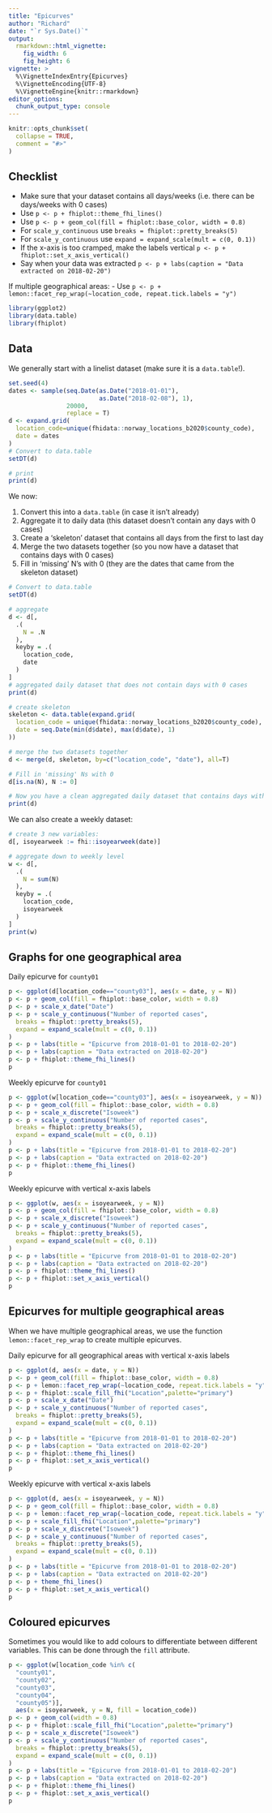 ```yaml
---
title: "Epicurves"
author: "Richard"
date: "`r Sys.Date()`"
output:
  rmarkdown::html_vignette:
    fig_width: 6
    fig_height: 6
vignette: >
  %\VignetteIndexEntry{Epicurves}
  %\VignetteEncoding{UTF-8}
  %\VignetteEngine{knitr::rmarkdown}
editor_options: 
  chunk_output_type: console
---
```


```r
knitr::opts_chunk$set(
  collapse = TRUE,
  comment = "#>"
)
```

## Checklist

- Make sure that your dataset contains all days/weeks (i.e. there can be days/weeks with 0 cases)
- Use `p <- p + fhiplot::theme_fhi_lines()`
- Use `p <- p + geom_col(fill = fhiplot::base_color, width = 0.8)`
- For `scale_y_continuous` use `breaks = fhiplot::pretty_breaks(5)`
- For `scale_y_continuous` use `expand = expand_scale(mult = c(0, 0.1))`
- If the x-axis is too cramped, make the labels vertical `p <- p + fhiplot::set_x_axis_vertical()`
- Say when your data was extracted `p <- p + labs(caption = "Data extracted on 2018-02-20")`

If multiple geographical areas:
- Use `p <- p + lemon::facet_rep_wrap(~location_code, repeat.tick.labels = "y")`

```r
library(ggplot2)
library(data.table)
library(fhiplot)
```

## Data

We generally start with a linelist dataset (make sure it is a `data.table`!).

```r
set.seed(4)
dates <- sample(seq.Date(as.Date("2018-01-01"), 
                         as.Date("2018-02-08"), 1),
                20000, 
                replace = T)
d <- expand.grid(
  location_code=unique(fhidata::norway_locations_b2020$county_code),
  date = dates
)
# Convert to data.table
setDT(d)

# print
print(d)
```

We now:

1. Convert this into a `data.table` (in case it isn't already)
2. Aggregate it to daily data (this dataset doesn't contain any days with 0 cases)
3. Create a 'skeleton' dataset that contains all days from the first to last day
4. Merge the two datasets together (so you now have a dataset that contains days with 0 cases)
5. Fill in 'missing' N's with 0 (they are the dates that came from the skeleton dataset)

```r
# Convert to data.table
setDT(d)

# aggregate
d <- d[,
  .(
    N = .N
  ),
  keyby = .(
    location_code,
    date
  )
]
# aggregated daily dataset that does not contain days with 0 cases
print(d)

# create skeleton
skeleton <- data.table(expand.grid(
  location_code = unique(fhidata::norway_locations_b2020$county_code),
  date = seq.Date(min(d$date), max(d$date), 1)
))

# merge the two datasets together
d <- merge(d, skeleton, by=c("location_code", "date"), all=T)

# Fill in 'missing' Ns with 0
d[is.na(N), N := 0]

# Now you have a clean aggregated daily dataset that contains days with 0 cases!
print(d)
```

We can also create a weekly dataset:

```r
# create 3 new variables:
d[, isoyearweek := fhi::isoyearweek(date)]

# aggregate down to weekly level
w <- d[,
  .(
    N = sum(N)
  ),
  keyby = .(
    location_code,
    isoyearweek
  )
]
print(w)
```

## Graphs for one geographical area

Daily epicurve for `county01`

```r
p <- ggplot(d[location_code=="county03"], aes(x = date, y = N))
p <- p + geom_col(fill = fhiplot::base_color, width = 0.8)
p <- p + scale_x_date("Date")
p <- p + scale_y_continuous("Number of reported cases",
  breaks = fhiplot::pretty_breaks(5),
  expand = expand_scale(mult = c(0, 0.1))
)
p <- p + labs(title = "Epicurve from 2018-01-01 to 2018-02-20")
p <- p + labs(caption = "Data extracted on 2018-02-20")
p <- p + fhiplot::theme_fhi_lines()
p
```

Weekly epicurve for `county01`

```r
p <- ggplot(w[location_code=="county03"], aes(x = isoyearweek, y = N))
p <- p + geom_col(fill = fhiplot::base_color, width = 0.8)
p <- p + scale_x_discrete("Isoweek")
p <- p + scale_y_continuous("Number of reported cases",
  breaks = fhiplot::pretty_breaks(5),
  expand = expand_scale(mult = c(0, 0.1))
)
p <- p + labs(title = "Epicurve from 2018-01-01 to 2018-02-20")
p <- p + labs(caption = "Data extracted on 2018-02-20")
p <- p + fhiplot::theme_fhi_lines()
p
```

Weekly epicurve with vertical x-axis labels

```r
p <- ggplot(w, aes(x = isoyearweek, y = N))
p <- p + geom_col(fill = fhiplot::base_color, width = 0.8)
p <- p + scale_x_discrete("Isoweek")
p <- p + scale_y_continuous("Number of reported cases",
  breaks = fhiplot::pretty_breaks(5),
  expand = expand_scale(mult = c(0, 0.1))
)
p <- p + labs(title = "Epicurve from 2018-01-01 to 2018-02-20")
p <- p + labs(caption = "Data extracted on 2018-02-20")
p <- p + fhiplot::theme_fhi_lines()
p <- p + fhiplot::set_x_axis_vertical()
p
```

## Epicurves for multiple geographical areas

When we have multiple geographical areas, we use the function `lemon::facet_rep_wrap` to create multiple epicurves.

Daily epicurve for all geographical areas with vertical x-axis labels

```r
p <- ggplot(d, aes(x = date, y = N))
p <- p + geom_col(fill = fhiplot::base_color, width = 0.8)
p <- p + lemon::facet_rep_wrap(~location_code, repeat.tick.labels = "y")
p <- p + fhiplot::scale_fill_fhi("Location",palette="primary")
p <- p + scale_x_date("Date")
p <- p + scale_y_continuous("Number of reported cases",
  breaks = fhiplot::pretty_breaks(5),
  expand = expand_scale(mult = c(0, 0.1))
)
p <- p + labs(title = "Epicurve from 2018-01-01 to 2018-02-20")
p <- p + labs(caption = "Data extracted on 2018-02-20")
p <- p + fhiplot::theme_fhi_lines()
p <- p + fhiplot::set_x_axis_vertical()
p
```

Weekly epicurve with vertical x-axis labels

```r
p <- ggplot(d, aes(x = isoyearweek, y = N))
p <- p + geom_col(fill = fhiplot::base_color, width = 0.8)
p <- p + lemon::facet_rep_wrap(~location_code, repeat.tick.labels = "y", ncol=4)
p <- p + scale_fill_fhi("Location",palette="primary")
p <- p + scale_x_discrete("Isoweek")
p <- p + scale_y_continuous("Number of reported cases",
  breaks = fhiplot::pretty_breaks(5),
  expand = expand_scale(mult = c(0, 0.1))
)
p <- p + labs(title = "Epicurve from 2018-01-01 to 2018-02-20")
p <- p + labs(caption = "Data extracted on 2018-02-20")
p <- p + theme_fhi_lines()
p <- p + fhiplot::set_x_axis_vertical()
p
```

## Coloured epicurves

Sometimes you would like to add colours to differentiate between different variables. This can be done through the `fill` attribute.

```r
p <- ggplot(w[location_code %in% c(
  "county01",
  "county02",
  "county03",
  "county04",
  "county05")], 
  aes(x = isoyearweek, y = N, fill = location_code))
p <- p + geom_col(width = 0.8)
p <- p + fhiplot::scale_fill_fhi("Location",palette="primary")
p <- p + scale_x_discrete("Isoweek")
p <- p + scale_y_continuous("Number of reported cases",
  breaks = fhiplot::pretty_breaks(5),
  expand = expand_scale(mult = c(0, 0.1))
)
p <- p + labs(title = "Epicurve from 2018-01-01 to 2018-02-20")
p <- p + labs(caption = "Data extracted on 2018-02-20")
p <- p + fhiplot::theme_fhi_lines()
p <- p + fhiplot::set_x_axis_vertical()
p
```
